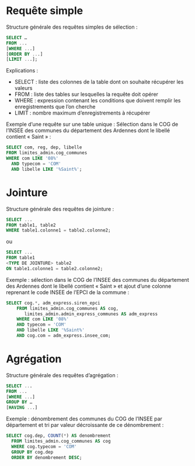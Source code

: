 # Requête simple

Structure générale des requêtes simples de sélection :

``` .sql
SELECT …
FROM ...
[WHERE ...]
[ORDER BY ...]
[LIMIT ...];
```

Explications&nbsp;:

* SELECT&nbsp;: liste des colonnes de la table dont on souhaite récupérer les valeurs
* FROM&nbsp;: liste des tables sur lesquelles la requête doit opérer
* WHERE&nbsp;: expression contenant les conditions que doivent remplir les enregistrements que l'on cherche
* LIMIT&nbsp;: nombre maximum d'enregistrements à récupérer


Exemple d'une requête sur une table unique :
Sélection dans le COG de l’INSEE des communes du département des Ardennes dont le libellé contient « Saint » :

``` .sql
SELECT com, reg, dep, libelle
FROM limites_admin.cog_communes
WHERE com LIKE '08%'
  AND typecom = 'COM'
  AND libelle LIKE '%Saint%';
```

# Jointure

Structure générale des requêtes de jointure :

``` .sql
SELECT ...
FROM table1, table2
WHERE table1.colonne1 = table2.colonne2;
```

ou

``` .sql
SELECT ...
FROM table1
<TYPE DE JOINTURE> table2
ON table1.colonne1 = table2.colonne2;
```

Exemple : sélection dans le COG de l’INSEE des communes du département des Ardennes dont le libellé contient « Saint » et ajout d’une colonne reprenant le code INSEE de l’EPCI de la commune :

``` .sql
SELECT cog.*, adm_express.siren_epci
	FROM limites_admin.cog_communes AS cog, 
       limites_admin.admin_express_communes AS adm_express
	WHERE com LIKE '08%'
    AND typecom = 'COM'
    AND libelle LIKE '%Saint%'
    AND cog.com = adm_express.insee_com;
```

# Agrégation

Structure générale des requêtes d’agrégation :

``` .sql
SELECT ...
FROM ...
[WHERE ...]
GROUP BY …
[HAVING ...]
```

Exemple : dénombrement des communes du COG de l’INSEE par département et tri par valeur décroissante de ce dénombrement :

``` .sql
SELECT cog.dep, COUNT(*) AS denombrement
  FROM limites_admin.cog_communes AS cog
  WHERE cog.typecom = 'COM'
  GROUP BY cog.dep
  ORDER BY denombrement DESC;
```